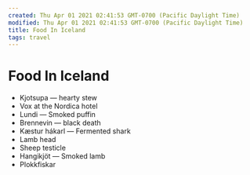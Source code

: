 ```yaml
---
created: Thu Apr 01 2021 02:41:53 GMT-0700 (Pacific Daylight Time)
modified: Thu Apr 01 2021 02:41:53 GMT-0700 (Pacific Daylight Time)
title: Food In Iceland
tags: travel
---
```


# Food In Iceland

- Kjotsupa — hearty stew
- Vox at the Nordica hotel
- Lundi — Smoked puffin
- Brennevin — black death
- Kæstur hákarl — Fermented shark
- Lamb head
- Sheep testicle
- Hangikjöt — Smoked lamb
- Plokkfiskar
